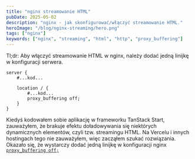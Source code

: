 ```yaml
---
title: "nginx streamowanie HTML"
pubDate: 2025-05-02
description: "nginx - jak skonfigurować/włączyć streamowanie HTML."
heroImage: "/blog/nginx-streaming/hero.png"
tags: ["nginx"]
keywords: ["nginx", "streaming", "html", "http", "proxy_buffering"]
---
```



<BlogHeader href="streamowanie-html" tag="h2" text="nginx streamowanie HTML" />

Tl;dr: Aby włączyć streamowanie HTML w nginx, należy dodać jedną linijkę w konfiguracji serwera.

```nginx
server {
    #...kod...

    location / {
        #...kod...
        proxy_buffering off;
    }
}
```

Kiedyś kodowałem sobie aplikację w frameworku TanStack Start, zauważyłem, że brakuje efektu doładowywania się niektórych dynamicznych elementów, czyli tzw. streamingu HTML. Na Vercelu i innych hostingach tego nie zauważyłem, więc zacząłem szukać rozwiązania. Okazało się, że wystarczy dodać jedną linijkę w konfiguracji nginx <a href="https://nginx.org/en/docs/http/ngx_http_proxy_module.html#proxy_buffering" target="_blank">`proxy_buffering off;`</a>
